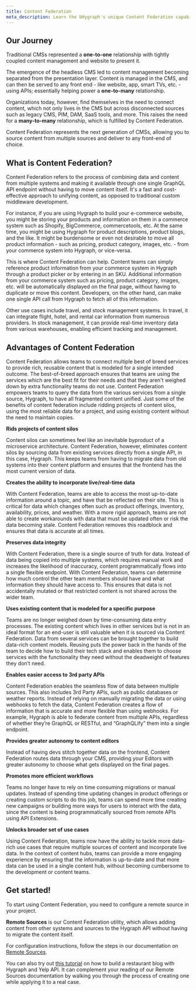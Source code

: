 ```yaml
---
title: Content Federation
meta_description: Learn the bHygraph's unique Content Federation capabilities.
---
```



## Our Journey

Traditional CMSs represented a **one-to-one** relationship with tightly coupled content management and website to present it.

The emergence of the headless CMS led to content management becoming separated from the presentation layer. Content is managed in the CMS, and can then be served to any front end - like website, app, smart TVs, etc. - using APIs; essentially helping power a **one-to-many** relationship.

Organizations today, however, find themselves in the need to connect content, which not only lives in the CMS but across disconnected sources such as legacy CMS, PIM, DAM, SaaS tools, and more. This raises the need for a **many-to-many** relationship, which is fulfilled by Content Federation.

Content Federation represents the next generation of CMSs, allowing you to source content from multiple sources and deliver to any front-end of choice.

## What is Content Federation?

Content Federation refers to the process of combining data and content from multiple systems and making it available through one single GraphQL API endpoint without having to move content itself. It's a fast and cost-effective approach to unifying content, as opposed to traditional custom middleware development.

For instance, if you are using Hygraph to build your e-commerce website, you might be storing your products and information on them in a commerce system such as Shopify, BigCommerce, commercetools, etc. At the same time, you might be using Hygraph for product descriptions, product blogs, and the like. It might be burdensome or even not desirable to move all product information - such as pricing, product category, images, etc. - from your commerce system into Hygraph, or vice-versa.

This is where Content Federation can help. Content teams can simply reference product information from your commerce system in Hygraph through a product picker or by entering in an SKU. Additional information from your commerce system such as pricing, product category, images, etc. will be automatically displayed on the final page, without having to duplicate or move this content. Developers, on the other hand, can make one single API call from Hygraph to fetch all of this information.

Other use cases include travel, and stock management systems. In travel, it can integrate flight, hotel, and rental car information from numerous providers. In stock management, it can provide real-time inventory data from various warehouses, enabling efficient tracking and management.

## Advantages of Content Federation

Content Federation allows teams to connect multiple best of breed services to provide rich, reusable content that is modeled for a single intended outcome. The best-of-breed approach ensures that teams are using the services which are the best fit for their needs and that they aren't weighed down by extra functionality teams do not use. Content Federation empowers teams to query the data from the various services from a single source, Hygraph, to have all fragmented content unified. Just some of the benefits of content federation include ridding projects of content silos, using the most reliable data for a project, and using existing content without the need to maintain copies.

**Rids projects of content silos**

Content silos can sometimes feel like an inevitable byproduct of a microservice architecture. Content Federation, however, eliminates content silos by sourcing data from existing services directly from a single API, in this case, Hygraph. This keeps teams from having to migrate data from old systems into their content platform and ensures that the frontend has the most current version of data.

**Creates the ability to incorporate live/real-time data**

With Content Federation, teams are able to access the most up-to-date information around a topic, and have that be reflected on their site. This is critical for data which changes often such as product offerings, inventory, availability, prices, and weather. With a more rigid approach, teams are not able to create workarounds with data that must be updated often or risk the data becoming stale. Content Federation removes this roadblock and ensures that data is accurate at all times.

**Preserves data integrity**

With Content Federation, there is a single source of truth for data. Instead of data being copied into multiple systems, which requires manual work and increases the likelihood of inaccuracy, content programmatically flows into a single flexible endpoint. With Content Federation, teams can determine how much control the other team members should have and what information they should have access to. This ensures that data is not accidentally mutated or that restricted content is not shared across the wider team.

**Uses existing content that is modeled for a specific purpose**

Teams are no longer weighed down by time-consuming data entry processes. The existing content which lives in other services but is not in an ideal format for an end-user is still valuable when it is sourced via Content Federation. Data from several services can be brought together to build data-rich content models. Reusing puts the power back in the hands of the team to decide how to build their tech stack and enables them to choose services with the functionality they need without the deadweight of features they don’t need.

**Enables easier access to 3rd party APIs**

Content Federation enables the seamless flow of data between multiple sources. This also includes 3rd Party APIs, such as public databases or weather reports. Instead of relying on manually migrating the data or using webhooks to fetch the data, Content Federation creates a flow of information that is accurate and more flexible than using webhooks. For example, Hygraph is able to federate content from multiple APIs, regardless of whether they’re GraphQL or RESTful, and “GraphQLify” them into a single endpoint.

**Provides greater autonomy to content editors**

Instead of having devs stitch together data on the frontend, Content Federation routes data through your CMS, providing your Editors with greater autonomy to choose what gets displayed on the final pages.

**Promotes more efficient workflows**

Teams no longer have to rely on time consuming migrations or manual updates. Instead of spending time updating changes in product offerings or creating custom scripts to do this job, teams can spend more time creating new campaigns or building more ways for users to interact with the data, since the content is being programmatically sourced from remote APIs using API Extensions.

**Unlocks broader set of use cases**

Using Content Federation, teams now have the ability to tackle more data-rich use cases that require multiple sources of content and incorporate live data. In the context of content hubs, teams can provide a more engaging experience by ensuring that the information is up-to-date and that more data can be used in a single content hub, without becoming cumbersome to the development or content teams.

## Get started!

To start using Content Federation, you need to configure a remote source in your project.

**Remote Sources** is our Content Federation utility, which allows adding content from other systems and sources to the Hygraph API without having to migrate the content itself.

For configuration instructions, follow the steps in our documentation on [Remote Sources](/guides/schema/remote-sources).

<Card theme="success">

You can also try out [this tutorial](https://hygraph.com/blog/federate-remote-data-sources-into-graphql-apis#building-a-restaurant-blog-with-hygraph-and-yelp-api) on how to build a restaurant blog with Hygraph and Yelp API. It can complement your reading of our Remote Sources documentation by walking you through the process of creating one while applying it to a real case.

</Card>
